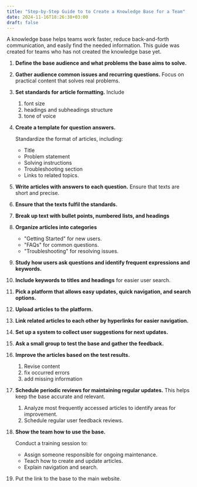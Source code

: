 ```yaml
---
title: "Step-by-Step Guide to to Create a Knowledge Base for a Team"
date: 2024-11-16T18:26:38+03:00
draft: false
---
```

A knowledge base helps teams work faster, reduce back-and-forth communication, and easily find the needed information. This guide was created for teams who has not created the knowledge base yet. 

1. **Define the base audience and what problems the base aims to solve.**
2. **Gather audience common issues and recurring questions.**  Focus on practical content that solves real problems.
3. **Set standards for article formatting.** Include
    1. font size
    2. headings and subheadings structure
    3. tone of voice
4. **Create a template for question answers.**
    
    Standardize the format of articles, including:
    
    - Title
    - Problem statement
    - Solving instructions
    - Troubleshooting section
    - Links to related topics.
5. **Write articles with answers to each question.** Ensure that texts are short and precise. 
6. **Ensure that the texts fulfil the standards.**
7. **Break up text with bullet points, numbered lists, and headings** 
8. **Organize articles into categories** 
    - "Getting Started" for new users.
    - "FAQs" for common questions.
    - "Troubleshooting" for resolving issues.
9. **Study how users ask questions and identify frequent expressions and keywords.**
10. **Include keywords to titles and headings** for easier user search.
11. **Pick a platform that allows easy updates, quick navigation, and search options.**
12. **Upload articles to the platform.**
13. **Link related articles to each other by hyperlinks for easier navigation.**
14. **Set up a system to collect user suggestions for next updates.**
15. **Ask a small group to test the base and gather the feedback.**
16. **Improve the articles based on the test results.**
    1. Revise content 
    2. fix occurred errors
    3. add missing information
17. **Schedule periodic reviews for maintaining regular updates.** This helps keep the base accurate and relevant.
    1. Analyze  most frequently  accessed articles to identify areas for improvement.
    2. Schedule regular user feedback reviews.
18. **Show the team how to use the base.**
    
    Conduct a training session to:
    - Assign someone responsible for ongoing maintenance.
    - Teach how to create and update articles.
    - Explain navigation and search.
19. Put the link to the base to the main website.